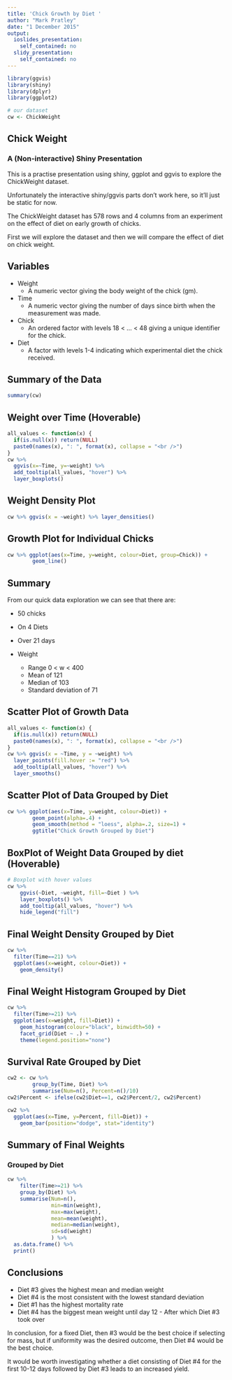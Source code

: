 ```yaml
---
title: 'Chick Growth by Diet '
author: "Mark Pratley"
date: "1 December 2015"
output:
  ioslides_presentation: 
    self_contained: no
  slidy_presentation:
    self_contained: no
---
```


```r
library(ggvis)
library(shiny)
library(dplyr)
library(ggplot2)

# our dataset
cw <- ChickWeight
```

## Chick Weight
### A (Non-interactive) Shiny Presentation

This is a practise presentation using shiny, ggplot and ggvis to explore the ChickWeight dataset.

Unfortunately the interactive shiny/ggvis parts don't work here, so it'll just be static for now.

The ChickWeight dataset has 578 rows and 4 columns from an experiment on the effect of diet on early growth of chicks.

First we will explore the dataset and then we will compare the effect of diet on chick weight.

## Variables

* Weight
    + A numeric vector giving the body weight of the chick (gm).

* Time
    + A numeric vector giving the number of days since birth when the measurement was made.

* Chick
    + An ordered factor with levels 18 < ... < 48 giving a unique identifier for the chick.

* Diet
    + A factor with levels 1-4 indicating which experimental diet the chick received.

## Summary of the Data

```r
summary(cw)
```

## Weight over Time (Hoverable)

```r
all_values <- function(x) {
  if(is.null(x)) return(NULL)
  paste0(names(x), ": ", format(x), collapse = "<br />")
}
cw %>% 
  ggvis(x=~Time, y=~weight) %>% 
  add_tooltip(all_values, "hover") %>% 
  layer_boxplots()
```

## Weight Density Plot

```r
cw %>% ggvis(x = ~weight) %>% layer_densities()
```

## Growth Plot for Individual Chicks

```r
cw %>% ggplot(aes(x=Time, y=weight, colour=Diet, group=Chick)) +
        geom_line()
```

## Summary

From our quick data exploration we can see that there are:

* 50 chicks
* On 4 Diets
* Over 21 days
  
* Weight
    + Range 0 < w < 400
    + Mean of 121
    + Median of 103
    + Standard deviation of 71

## Scatter Plot of Growth Data

```r
all_values <- function(x) {
  if(is.null(x)) return(NULL)
  paste0(names(x), ": ", format(x), collapse = "<br />")
}
cw %>% ggvis(x = ~Time, y = ~weight) %>%
  layer_points(fill.hover := "red") %>%
  add_tooltip(all_values, "hover") %>% 
  layer_smooths()

```

## Scatter Plot of Data Grouped by Diet

```r
cw %>% ggplot(aes(x=Time, y=weight, colour=Diet)) +
        geom_point(alpha=.4) +
        geom_smooth(method = "loess", alpha=.2, size=1) +
        ggtitle("Chick Growth Grouped by Diet")
```

## BoxPlot of Weight Data Grouped by diet (Hoverable)

```r
# Boxplot with hover values
cw %>% 
    ggvis(~Diet, ~weight, fill=~Diet ) %>% 
    layer_boxplots() %>% 
    add_tooltip(all_values, "hover") %>% 
    hide_legend("fill")
```

## Final Weight Density Grouped by Diet

```r
cw %>% 
  filter(Time==21) %>% 
  ggplot(aes(x=weight, colour=Diet)) +
    geom_density()
```

## Final Weight Histogram Grouped by Diet

```r
cw %>% 
  filter(Time>=21) %>% 
  ggplot(aes(x=weight, fill=Diet)) +
    geom_histogram(colour="black", binwidth=50) +
    facet_grid(Diet ~ .) +
    theme(legend.position="none")
```


## Survival Rate Grouped by Diet

```r
cw2 <- cw %>% 
        group_by(Time, Diet) %>% 
        summarise(Num=n(), Percent=n()/10)
cw2$Percent <- ifelse(cw2$Diet==1, cw2$Percent/2, cw2$Percent)

cw2 %>% 
  ggplot(aes(x=Time, y=Percent, fill=Diet)) +
    geom_bar(position="dodge", stat="identity")
```

## Summary of Final Weights
### Grouped by Diet

```r
cw %>% 
    filter(Time>=21) %>%
    group_by(Diet) %>% 
    summarise(Num=n(), 
              min=min(weight), 
              max=max(weight), 
              mean=mean(weight),
              median=median(weight),
              sd=sd(weight)
              ) %>%
  as.data.frame() %>% 
  print()
```

## Conclusions

- Diet #3 gives the highest mean and median weight
- Diet #4 is the most consistent with the lowest standard deviation
- Diet #1 has the highest mortality rate
- Diet #4 has the biggest mean weight until day 12 - After which Diet #3 took over

In conclusion, for a fixed Diet, then #3 would be the best choice if selecting for mass, but if uniformity was the desired outcome, then Diet #4 would be the best choice.

It would be worth investigating whether a diet consisting of Diet #4 for the first 10-12 days followed by Diet #3 leads to an increased yield.